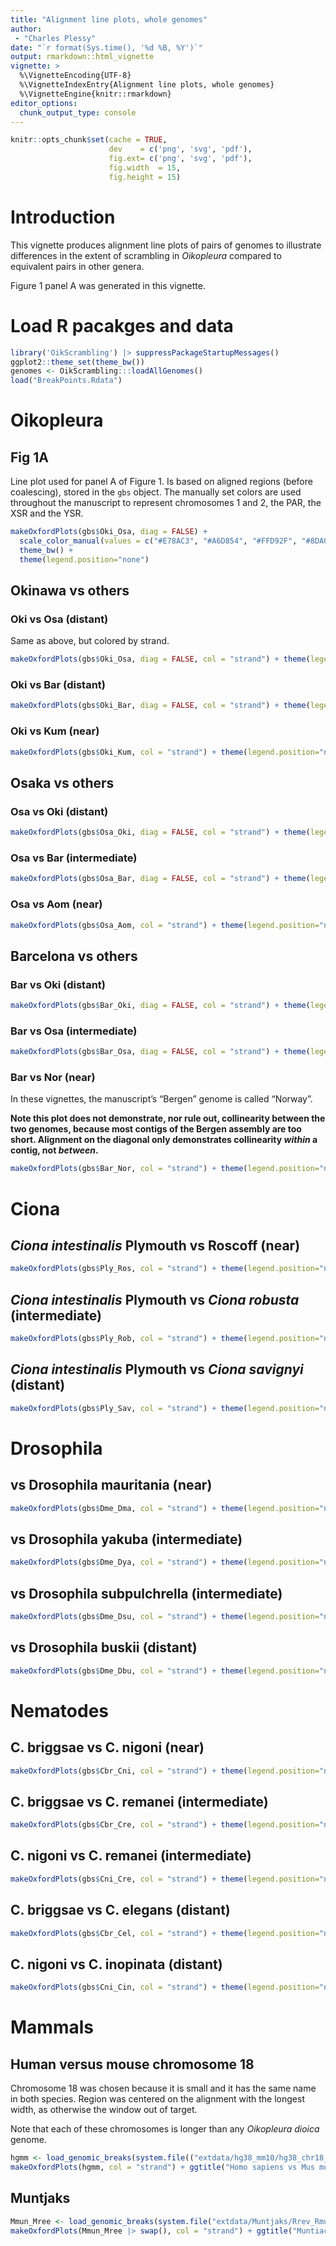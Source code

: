 ```yaml
---
title: "Alignment line plots, whole genomes"
author: 
 - "Charles Plessy"
date: "`r format(Sys.time(), '%d %B, %Y')`"
output: rmarkdown::html_vignette
vignette: >
  %\VignetteEncoding{UTF-8}
  %\VignetteIndexEntry{Alignment line plots, whole genomes}
  %\VignetteEngine{knitr::rmarkdown}
editor_options: 
  chunk_output_type: console
---
```


```r
knitr::opts_chunk$set(cache = TRUE,
                      dev    = c('png', 'svg', 'pdf'),
                      fig.ext= c('png', 'svg', 'pdf'),
                      fig.width  = 15,
                      fig.height = 15)
```

# Introduction

This vignette produces alignment line plots of pairs of genomes to illustrate
differences in the extent of scrambling in _Oikopleura_ compared to equivalent
pairs in other genera.

Figure 1 panel A was generated in this vignette.

# Load R pacakges and data

```r
library('OikScrambling') |> suppressPackageStartupMessages()
ggplot2::theme_set(theme_bw())
genomes <- OikScrambling:::loadAllGenomes()
load("BreakPoints.Rdata")
```

# Oikopleura

## Fig 1A

Line plot used for panel A of Figure 1.  Is based on aligned regions
(before coalescing), stored in the `gbs` object.  The manually set colors are
used throughout the manuscript to represent chromosomes 1 and 2, the PAR, the
XSR and the YSR.

```r
makeOxfordPlots(gbs$Oki_Osa, diag = FALSE) +
  scale_color_manual(values = c("#E78AC3", "#A6D854", "#FFD92F", "#8DA0CB", "#66C2A5")) +
  theme_bw() +
  theme(legend.position="none")
```

## Okinawa vs others

### Oki vs Osa (distant)

Same as above, but colored by strand.

```r
makeOxfordPlots(gbs$Oki_Osa, diag = FALSE, col = "strand") + theme(legend.position="none")
```

### Oki vs Bar (distant)

```r
makeOxfordPlots(gbs$Oki_Bar, diag = FALSE, col = "strand") + theme(legend.position="none")
```

### Oki vs Kum (near)

```r
makeOxfordPlots(gbs$Oki_Kum, col = "strand") + theme(legend.position="none")
```

## Osaka vs others

### Osa vs Oki (distant)

```r
makeOxfordPlots(gbs$Osa_Oki, diag = FALSE, col = "strand") + theme(legend.position="none")
```

### Osa vs Bar (intermediate)

```r
makeOxfordPlots(gbs$Osa_Bar, diag = FALSE, col = "strand") + theme(legend.position="none")
```

### Osa vs Aom (near)

```r
makeOxfordPlots(gbs$Osa_Aom, col = "strand") + theme(legend.position="none")
```

## Barcelona vs others

### Bar vs Oki (distant)

```r
makeOxfordPlots(gbs$Bar_Oki, diag = FALSE, col = "strand") + theme(legend.position="none")
```

### Bar vs Osa (intermediate)

```r
makeOxfordPlots(gbs$Bar_Osa, diag = FALSE, col = "strand") + theme(legend.position="none")
```

### Bar vs Nor (near)

In these vignettes, the manuscript's "Bergen" genome is called "Norway".

**Note this plot does not demonstrate, nor rule out, collinearity between the
two genomes, because most contigs of the Bergen assembly are too short.
Alignment on the diagonal only demonstrates collinearity _within_ a contig,
not _between_.**

```r
makeOxfordPlots(gbs$Bar_Nor, col = "strand") + theme(legend.position="none")
```

# Ciona

## _Ciona intestinalis_ Plymouth vs Roscoff (near)

```r
makeOxfordPlots(gbs$Ply_Ros, col = "strand") + theme(legend.position="none") + ggtitle("Ciona intestinalis Plymouth vs Roscoff")
```

## _Ciona intestinalis_ Plymouth vs _Ciona robusta_ (intermediate)

```r
makeOxfordPlots(gbs$Ply_Rob, col = "strand") + theme(legend.position="none") + ggtitle("Ciona intestinalis Plymouth vs Ciona robusta")
```

## _Ciona intestinalis_ Plymouth vs _Ciona savignyi_ (distant)

```r
makeOxfordPlots(gbs$Ply_Sav, col = "strand") + theme(legend.position="none") + ggtitle("Ciona intestinalis Plymouth vs Ciona savignyi")
```

# Drosophila

## vs Drosophila mauritania (near)

```r
makeOxfordPlots(gbs$Dme_Dma, col = "strand") + theme(legend.position="none") + ggtitle("Dmel vs Dmau")
```

## vs Drosophila yakuba (intermediate)

```r
makeOxfordPlots(gbs$Dme_Dya, col = "strand") + theme(legend.position="none") + ggtitle("Dmel vs Dyak")
```

## vs Drosophila subpulchrella (intermediate)

```r
makeOxfordPlots(gbs$Dme_Dsu, col = "strand") + theme(legend.position="none") + ggtitle("Dmel vs Dsub")
```

## vs Drosophila buskii (distant)

```r
makeOxfordPlots(gbs$Dme_Dbu, col = "strand") + theme(legend.position="none") + ggtitle("Dmel vs Dbus")
```

# Nematodes

## C. briggsae vs C. nigoni (near)

```r
makeOxfordPlots(gbs$Cbr_Cni, col = "strand") + theme(legend.position="none") + ggtitle("C. briggsae vs C. nigoni")
```

## C. briggsae vs C. remanei (intermediate)

```r
makeOxfordPlots(gbs$Cbr_Cre, col = "strand") + theme(legend.position="none") + ggtitle("C. briggsae vs C. remanei")
```

## C. nigoni vs C. remanei (intermediate)

```r
makeOxfordPlots(gbs$Cni_Cre, col = "strand") + theme(legend.position="none") + ggtitle("C. nigoni vs C. remanei")
```

## C. briggsae vs C. elegans (distant)

```r
makeOxfordPlots(gbs$Cbr_Cel, col = "strand") + theme(legend.position="none") + ggtitle("C. briggsae vs C. elegans")
```

## C. nigoni vs C. inopinata (distant)

```r
makeOxfordPlots(gbs$Cni_Cin, col = "strand") + theme(legend.position="none") + ggtitle("C. nigoni vs C. inopinata")
```

# Mammals

## Human versus mouse chromosome 18

Chromosome 18 was chosen because it is small and it has the same name in both
species.  Region was centered on the alignment with the longest width, as
otherwise the window out of target.

Note that each of these chromosomes is longer than any _Oikopleura dioica_
genome.

```r
hgmm <- load_genomic_breaks(system.file(("extdata/hg38_mm10/hg38_chr18__mm10_chr18.gff3"), package = "BreakpointsData"))
makeOxfordPlots(hgmm, col = "strand") + ggtitle("Homo sapiens vs Mus musculus")
```

## Muntjaks

```r
Mmun_Mree <- load_genomic_breaks(system.file("extdata/Muntjaks/Rrev_Rmun.07.postmasked.gff.gz", package = "BreakpointsData"), type = "match")
makeOxfordPlots(Mmun_Mree |> swap(), col = "strand") + ggtitle("Muntiacus reevesi vs Muntiacus muntjak")
```
